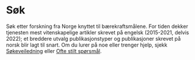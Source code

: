 # Søk

Søk etter forskning fra Norge knyttet til bærekraftsmålene. For tiden dekker tjenesten mest vitenskapelige artikler skrevet på engelsk (2015-2021, delvis 2022); et breddere utvalg publikasjonstyper og publikasjoner skrevet på norsk blir lagt til snart. Om du lurer på noe eller trenger hjelp, sjekk [Søkeveiledning](#) eller [Ofte stilt spørsmål](#).


<Search />
